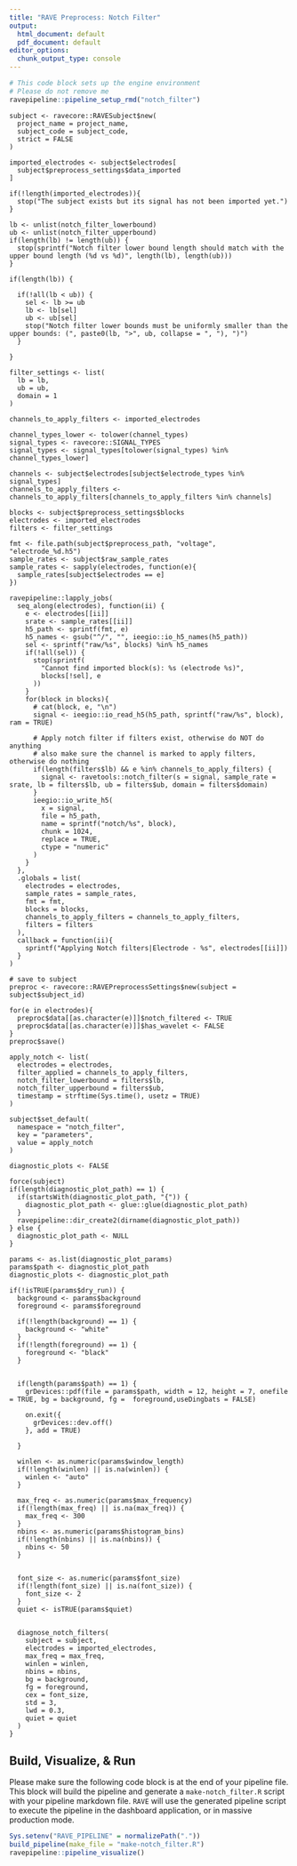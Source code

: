 ```yaml
---
title: "RAVE Preprocess: Notch Filter"
output:
  html_document: default
  pdf_document: default
editor_options: 
  chunk_output_type: console
---
```


```r
# This code block sets up the engine environment
# Please do not remove me
ravepipeline::pipeline_setup_rmd("notch_filter")
```

```rave
subject <- ravecore::RAVESubject$new(
  project_name = project_name, 
  subject_code = subject_code, 
  strict = FALSE
)
```


```rave
imported_electrodes <- subject$electrodes[
  subject$preprocess_settings$data_imported
]

if(!length(imported_electrodes)){
  stop("The subject exists but its signal has not been imported yet.")
}

```

```rave

lb <- unlist(notch_filter_lowerbound)
ub <- unlist(notch_filter_upperbound)
if(length(lb) != length(ub)) {
  stop(sprintf("Notch filter lower bound length should match with the upper bound length (%d vs %d)", length(lb), length(ub)))
}

if(length(lb)) {
  
  if(!all(lb < ub)) {
    sel <- lb >= ub
    lb <- lb[sel]
    ub <- ub[sel]
    stop("Notch filter lower bounds must be uniformly smaller than the upper bounds: (", paste0(lb, ">", ub, collapse = ", "), ")")
  }
  
}

filter_settings <- list(
  lb = lb,
  ub = ub,
  domain = 1
)

```

```rave
channels_to_apply_filters <- imported_electrodes

channel_types_lower <- tolower(channel_types)
signal_types <- ravecore::SIGNAL_TYPES
signal_types <- signal_types[tolower(signal_types) %in% channel_types_lower]

channels <- subject$electrodes[subject$electrode_types %in% signal_types]
channels_to_apply_filters <- channels_to_apply_filters[channels_to_apply_filters %in% channels]
```


```rave

blocks <- subject$preprocess_settings$blocks
electrodes <- imported_electrodes
filters <- filter_settings

fmt <- file.path(subject$preprocess_path, "voltage", "electrode_%d.h5")
sample_rates <- subject$raw_sample_rates
sample_rates <- sapply(electrodes, function(e){
  sample_rates[subject$electrodes == e]
})

ravepipeline::lapply_jobs(
  seq_along(electrodes), function(ii) {
    e <- electrodes[[ii]]
    srate <- sample_rates[[ii]]
    h5_path <- sprintf(fmt, e)
    h5_names <- gsub("^/", "", ieegio::io_h5_names(h5_path))
    sel <- sprintf("raw/%s", blocks) %in% h5_names
    if(!all(sel)) {
      stop(sprintf(
        "Cannot find imported block(s): %s (electrode %s)",
        blocks[!sel], e
      ))
    }
    for(block in blocks){
      # cat(block, e, "\n")
      signal <- ieegio::io_read_h5(h5_path, sprintf("raw/%s", block), ram = TRUE)
      
      # Apply notch filter if filters exist, otherwise do NOT do anything
      # also make sure the channel is marked to apply filters, otherwise do nothing
      if(length(filters$lb) && e %in% channels_to_apply_filters) {
        signal <- ravetools::notch_filter(s = signal, sample_rate = srate, lb = filters$lb, ub = filters$ub, domain = filters$domain)
      }
      ieegio::io_write_h5(
        x = signal,
        file = h5_path,
        name = sprintf("notch/%s", block),
        chunk = 1024,
        replace = TRUE,
        ctype = "numeric"
      )
    }
  },
  .globals = list(
    electrodes = electrodes,
    sample_rates = sample_rates,
    fmt = fmt,
    blocks = blocks,
    channels_to_apply_filters = channels_to_apply_filters,
    filters = filters
  ),
  callback = function(ii){
    sprintf("Applying Notch filters|Electrode - %s", electrodes[[ii]])
  }
)

# save to subject
preproc <- ravecore::RAVEPreprocessSettings$new(subject = subject$subject_id)

for(e in electrodes){
  preproc$data[[as.character(e)]]$notch_filtered <- TRUE
  preproc$data[[as.character(e)]]$has_wavelet <- FALSE
}
preproc$save()

apply_notch <- list(
  electrodes = electrodes,
  filter_applied = channels_to_apply_filters,
  notch_filter_lowerbound = filters$lb,
  notch_filter_upperbound = filters$ub,
  timestamp = strftime(Sys.time(), usetz = TRUE)
)

subject$set_default(
  namespace = "notch_filter",
  key = "parameters",
  value = apply_notch
)
```


```rave
diagnostic_plots <- FALSE

force(subject)
if(length(diagnostic_plot_path) == 1) {
  if(startsWith(diagnostic_plot_path, "{")) {
    diagnostic_plot_path <- glue::glue(diagnostic_plot_path)
  }
  ravepipeline::dir_create2(dirname(diagnostic_plot_path))
} else {
  diagnostic_plot_path <- NULL
}

params <- as.list(diagnostic_plot_params)
params$path <- diagnostic_plot_path
diagnostic_plots <- diagnostic_plot_path

if(!isTRUE(params$dry_run)) {
  background <- params$background
  foreground <- params$foreground
  
  if(!length(background) == 1) {
    background <- "white"
  }
  if(!length(foreground) == 1) {
    foreground <- "black"
  }
  
  
  if(length(params$path) == 1) {
    grDevices::pdf(file = params$path, width = 12, height = 7, onefile = TRUE, bg = background, fg =  foreground,useDingbats = FALSE)
     
    on.exit({
      grDevices::dev.off()
    }, add = TRUE)
    
  }
  
  winlen <- as.numeric(params$window_length)
  if(!length(winlen) || is.na(winlen)) {
    winlen <- "auto"
  }
    
  max_freq <- as.numeric(params$max_frequency)
  if(!length(max_freq) || is.na(max_freq)) {
    max_freq <- 300
  }
  nbins <- as.numeric(params$histogram_bins)
  if(!length(nbins) || is.na(nbins)) {
    nbins <- 50
  }
  
  
  font_size <- as.numeric(params$font_size)
  if(!length(font_size) || is.na(font_size)) {
    font_size <- 2
  }
  quiet <- isTRUE(params$quiet)
  
  
  diagnose_notch_filters(
    subject = subject,
    electrodes = imported_electrodes,
    max_freq = max_freq,
    winlen = winlen,
    nbins = nbins,
    bg = background,
    fg = foreground,
    cex = font_size,
    std = 3,
    lwd = 0.3,
    quiet = quiet
  )
}
```

## Build, Visualize, & Run

Please make sure the following code block is at the end of your pipeline file. This block will build the pipeline and generate a `make-notch_filter.R` script with your pipeline markdown file. `RAVE` will use the generated pipeline script to execute the pipeline in the dashboard application, or in massive production mode.

```r
Sys.setenv("RAVE_PIPELINE" = normalizePath("."))
build_pipeline(make_file = "make-notch_filter.R")
ravepipeline::pipeline_visualize()
```


